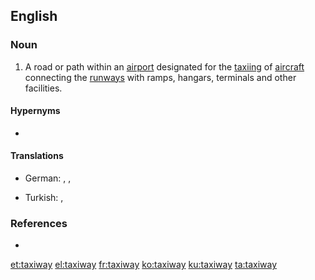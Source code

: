 ==English==

===Noun===
{{en-noun}}

# {{label|en|aviation}} A road or path within an [[airport]] designated for the [[taxiing]] of [[aircraft]] connecting the [[runways]] with ramps, hangars, terminals and other facilities.

====Hypernyms====
* {{l|en|way}}

====Translations====
{{trans-top}}
* German: {{t|de|Rollbahn|f}}, {{t|de|Rollfeld|n}}, {{t|de|Rollweg|m}}
{{trans-mid}}
* Turkish: {{t|tr|taksirut}}, {{t|tr|taksi yolu}}
{{trans-bottom}}

===References===
* {{pedia}}

[[et:taxiway]]
[[el:taxiway]]
[[fr:taxiway]]
[[ko:taxiway]]
[[ku:taxiway]]
[[ta:taxiway]]